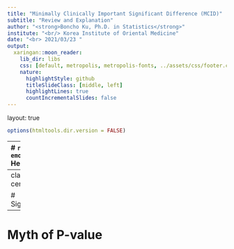 ```yaml
---
title: "Minimally Clinically Important Significant Difference (MCID)"
subtitle: "Review and Explanation"
author: "<strong>Boncho Ku, Ph.D. in Statistics</strong>"
institute: "<br/> Korea Institute of Oriental Medicine"
date: "<br> 2021/03/23 "
output:
  xaringan::moon_reader:
    lib_dir: libs
    css: [default, metropolis, metropolis-fonts, ../assets/css/footer.css, ../assets/css/metropolis-ak.css]
    nature:
      highlightStyle: github
      titleSlideClass: [middle, left]
      highlightLines: true
      countIncrementalSlides: false
---
```


layout: true


```r
options(htmltools.dir.version = FALSE)
```


---
# `r emo::ji("wave")` Hello

### me: **Boncho Ku**

- **Statistician**, _Korea Institute of Oriental Medicine_
    + github: **@zorba78**
    + email: **secondmoon@kiom.re.kr**

- **Team**: Clinical Research Coordinating Team    


### Current Works in KIOM

.pull-left[
#### **Data Science**
- Statistical learning model
- Text mining
- Data linkage/statistical matching
- Data management
]


.pull-right[
#### **Biostatistics**
- Experiment & study design: RCT and observational study 
- Sample size calculation
- Statistical consulting and lecturing
]


### Slides: **zorba78.github.io/presentation**


---
class: inverse, center, middle

# Significance??


---


# Myth of P-value


